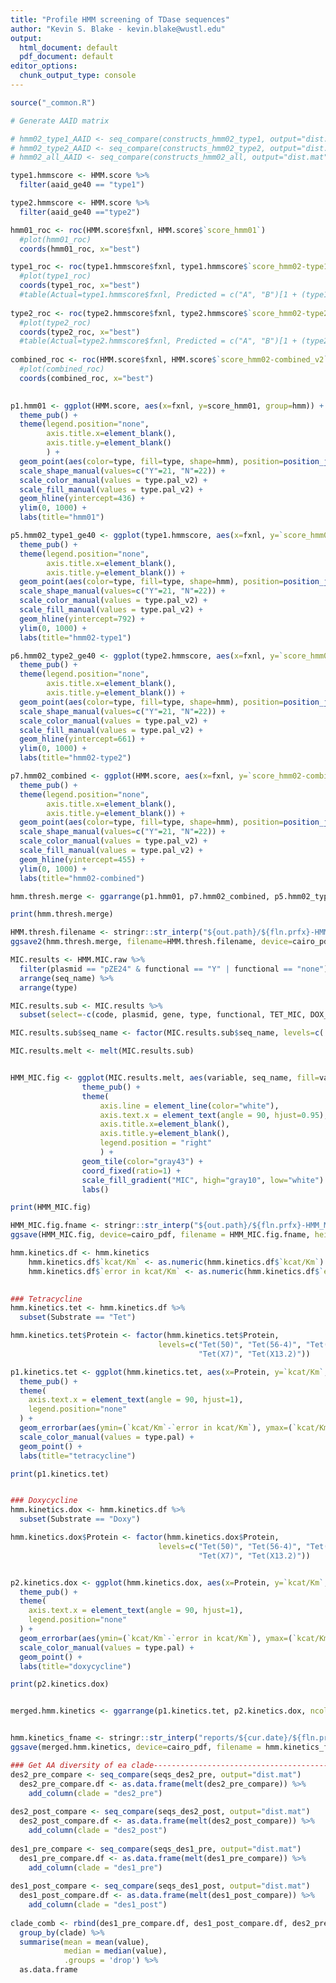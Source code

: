 ```yaml
---
title: "Profile HMM screening of TDase sequences"
author: "Kevin S. Blake - kevin.blake@wustl.edu"
output:
  html_document: default
  pdf_document: default
editor_options:
  chunk_output_type: console
---
```


```r
source("_common.R")

```

```r

# Generate AAID matrix

# hmm02_type1_AAID <- seq_compare(constructs_hmm02_type1, output="dist.mat")
# hmm02_type2_AAID <- seq_compare(constructs_hmm02_type2, output="dist.mat")
# hmm02_all_AAID <- seq_compare(constructs_hmm02_all, output="dist.mat")

type1.hmmscore <- HMM.score %>%
  filter(aaid_ge40 == "type1")

type2.hmmscore <- HMM.score %>%
  filter(aaid_ge40 =="type2")

hmm01_roc <- roc(HMM.score$fxnl, HMM.score$`score_hmm01`)
  #plot(hmm01_roc)
  coords(hmm01_roc, x="best")

type1_roc <- roc(type1.hmmscore$fxnl, type1.hmmscore$`score_hmm02-type1_v2`)
  #plot(type1_roc)
  coords(type1_roc, x="best")
  #table(Actual=type1.hmmscore$fxnl, Predicted = c("A", "B")[1 + (type1.hmmscore$`score_hmm02-type1_v2` < 792)])
  
type2_roc <- roc(type2.hmmscore$fxnl, type2.hmmscore$`score_hmm02-type2_v2`)
  #plot(type2_roc)
  coords(type2_roc, x="best")
  #table(Actual=type2.hmmscore$fxnl, Predicted = c("A", "B")[1 + (type2.hmmscore$`score_hmm02-type2_v2` < 661)])
  
combined_roc <- roc(HMM.score$fxnl, HMM.score$`score_hmm02-combined_v2`)
  #plot(combined_roc)
  coords(combined_roc, x="best")
  

p1.hmm01 <- ggplot(HMM.score, aes(x=fxnl, y=score_hmm01, group=hmm)) +
  theme_pub() +
  theme(legend.position="none",
        axis.title.x=element_blank(),
        axis.title.y=element_blank()
        ) +
  geom_point(aes(color=type, fill=type, shape=hmm), position=position_jitter(w=0.2, h=0), alpha=0.5) +
  scale_shape_manual(values=c("Y"=21, "N"=22)) +
  scale_color_manual(values = type.pal_v2) +
  scale_fill_manual(values = type.pal_v2) +
  geom_hline(yintercept=436) +
  ylim(0, 1000) +
  labs(title="hmm01")

p5.hmm02_type1_ge40 <- ggplot(type1.hmmscore, aes(x=fxnl, y=`score_hmm02-type1_v2`, group=hmm)) +
  theme_pub() +
  theme(legend.position="none",
        axis.title.x=element_blank(),
        axis.title.y=element_blank()) +
  geom_point(aes(color=type, fill=type, shape=hmm), position=position_jitter(w=0.2, h=0), alpha=0.5) +
  scale_shape_manual(values=c("Y"=21, "N"=22)) +
  scale_color_manual(values = type.pal_v2) +
  scale_fill_manual(values = type.pal_v2) +
  geom_hline(yintercept=792) +
  ylim(0, 1000) +
  labs(title="hmm02-type1")

p6.hmm02_type2_ge40 <- ggplot(type2.hmmscore, aes(x=fxnl, y=`score_hmm02-type2_v2`, group=hmm)) +
  theme_pub() +
  theme(legend.position="none",
        axis.title.x=element_blank(),
        axis.title.y=element_blank()) +
  geom_point(aes(color=type, fill=type, shape=hmm), position=position_jitter(w=0.2, h=0), alpha=0.5) +
  scale_shape_manual(values=c("Y"=21, "N"=22)) +
  scale_color_manual(values = type.pal_v2) +
  scale_fill_manual(values = type.pal_v2) +
  geom_hline(yintercept=661) +
  ylim(0, 1000) +
  labs(title="hmm02-type2")

p7.hmm02_combined <- ggplot(HMM.score, aes(x=fxnl, y=`score_hmm02-combined_v2`, group=hmm)) +
  theme_pub() +
  theme(legend.position="none",
        axis.title.x=element_blank(),
        axis.title.y=element_blank()) +
  geom_point(aes(color=type, fill=type, shape=hmm), position=position_jitter(w=0.2, h=0), alpha=0.5) +
  scale_shape_manual(values=c("Y"=21, "N"=22)) +
  scale_color_manual(values = type.pal_v2) +
  scale_fill_manual(values = type.pal_v2) +
  geom_hline(yintercept=455) +
  ylim(0, 1000) +
  labs(title="hmm02-combined")

hmm.thresh.merge <- ggarrange(p1.hmm01, p7.hmm02_combined, p5.hmm02_type1_ge40, p6.hmm02_type2_ge40, ncol=1)

print(hmm.thresh.merge)

HMM.thresh.filename <- stringr::str_interp("${out.path}/${fln.prfx}-HMM-thresh_v3_KB.pdf")
ggsave2(hmm.thresh.merge, filename=HMM.thresh.filename, device=cairo_pdf, height=6, width=1.5)

```

```r

MIC.results <- HMM.MIC.raw %>%
  filter(plasmid == "pZE24" & functional == "Y" | functional == "none") %>%
  arrange(seq_name) %>%
  arrange(type)

MIC.results.sub <- MIC.results %>%
  subset(select=-c(code, plasmid, gene, type, functional, TET_MIC, DOX_MIC, TIG_MIC))

MIC.results.sub$seq_name <- factor(MIC.results.sub$seq_name, levels=c('empty', 'Tet(58)','Tet(57)','Tet(56-7)','Tet(56-6)','Tet(56-5)','Tet(56-4)','Tet(56-3)', 'Tet(56-2)', 'Tet(54-2)','Tet(53-2)','Tet(50)','Tet(X20)','Tet(X13.2)','Tet(X7.2)','Tet(X7)'))

MIC.results.melt <- melt(MIC.results.sub)


HMM_MIC.fig <- ggplot(MIC.results.melt, aes(variable, seq_name, fill=value)) +
                theme_pub() +                
                theme(
                    axis.line = element_line(color="white"),
                    axis.text.x = element_text(angle = 90, hjust=0.95),
                    axis.title.x=element_blank(),
                    axis.title.y=element_blank(),
                    legend.position = "right"
                    ) +
                geom_tile(color="gray43") +
                coord_fixed(ratio=1) +
                scale_fill_gradient("MIC", high="gray10", low="white") + # scale_fill_manual
                labs()

print(HMM_MIC.fig)

HMM_MIC.fig.fname <- stringr::str_interp("${out.path}/${fln.prfx}-HMM_MIC_KSB_v1.pdf")
ggsave(HMM_MIC.fig, device=cairo_pdf, filename = HMM_MIC.fig.fname, height=2.25, width=2)

```

```r

hmm.kinetics.df <- hmm.kinetics
    hmm.kinetics.df$`kcat/Km` <- as.numeric(hmm.kinetics.df$`kcat/Km`)
    hmm.kinetics.df$`error in kcat/Km` <- as.numeric(hmm.kinetics.df$`error in kcat/Km`)

    
### Tetracycline
hmm.kinetics.tet <- hmm.kinetics.df %>%
  subset(Substrate == "Tet")

hmm.kinetics.tet$Protein <- factor(hmm.kinetics.tet$Protein, 
                                 levels=c("Tet(50)", "Tet(56-4)", "Tet(56-5)", "Tet(56-6)", "Tet(56-7)", "Tet(58)", 
                                          "Tet(X7)", "Tet(X13.2)"))

p1.kinetics.tet <- ggplot(hmm.kinetics.tet, aes(x=Protein, y=`kcat/Km`, color=type)) +
  theme_pub() +
  theme(
    axis.text.x = element_text(angle = 90, hjust=1),
    legend.position="none"
  ) +
  geom_errorbar(aes(ymin=(`kcat/Km`-`error in kcat/Km`), ymax=(`kcat/Km`+`error in kcat/Km`)), width=0.5) +
  scale_color_manual(values = type.pal) +
  geom_point() +
  labs(title="tetracycline")

print(p1.kinetics.tet)


### Doxycycline
hmm.kinetics.dox <- hmm.kinetics.df %>%
  subset(Substrate == "Doxy")

hmm.kinetics.dox$Protein <- factor(hmm.kinetics.dox$Protein, 
                                 levels=c("Tet(50)", "Tet(56-4)", "Tet(56-5)", "Tet(56-6)", "Tet(56-7)", "Tet(58)", 
                                          "Tet(X7)", "Tet(X13.2)"))


p2.kinetics.dox <- ggplot(hmm.kinetics.dox, aes(x=Protein, y=`kcat/Km`, color=type)) +
  theme_pub() +
  theme(
    axis.text.x = element_text(angle = 90, hjust=1),
    legend.position="none"
  ) +
  geom_errorbar(aes(ymin=(`kcat/Km`-`error in kcat/Km`), ymax=(`kcat/Km`+`error in kcat/Km`)), width=0.5) +
  scale_color_manual(values = type.pal) +
  geom_point() +
  labs(title="doxycycline")

print(p2.kinetics.dox)


merged.hmm.kinetics <- ggarrange(p1.kinetics.tet, p2.kinetics.dox, ncol=1, nrow=2)


hmm.kinetics_fname <- stringr::str_interp("reports/${cur.date}/${fln.prfx}-hmm_kinetics_v1_KB.pdf")
ggsave(merged.hmm.kinetics, device=cairo_pdf, filename = hmm.kinetics_fname, height=5, width=3.5)

```


```r

### Get AA diversity of ea clade------------------------------------------------
des2_pre_compare <- seq_compare(seqs_des2_pre, output="dist.mat")
  des2_pre_compare.df <- as.data.frame(melt(des2_pre_compare)) %>%
    add_column(clade = "des2_pre")
  
des2_post_compare <- seq_compare(seqs_des2_post, output="dist.mat")
  des2_post_compare.df <- as.data.frame(melt(des2_post_compare)) %>%
    add_column(clade = "des2_post")
  
des1_pre_compare <- seq_compare(seqs_des1_pre, output="dist.mat")
  des1_pre_compare.df <- as.data.frame(melt(des1_pre_compare)) %>%
    add_column(clade = "des1_pre")
  
des1_post_compare <- seq_compare(seqs_des1_post, output="dist.mat")
  des1_post_compare.df <- as.data.frame(melt(des1_post_compare)) %>%
    add_column(clade = "des1_post")
  
clade_comb <- rbind(des1_pre_compare.df, des1_post_compare.df, des2_pre_compare.df, des2_post_compare.df) %>%
  group_by(clade) %>%
  summarise(mean = mean(value),
            median = median(value),
            .groups = 'drop') %>%
  as.data.frame

```
